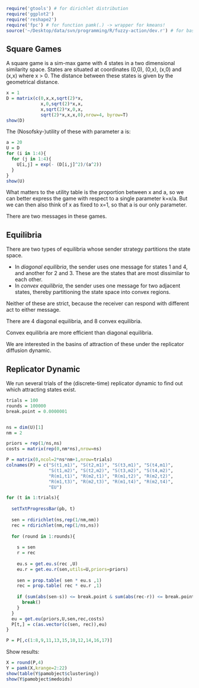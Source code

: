 
``` r

require('gtools') # for dirichlet distribution
require('ggplot2')
require('reshape2')
require('fpc') # for function pamk(.) -> wrapper for kmeans!
source('~/Desktop/data/svn/programming/R/fuzzy-action/dev.r') # for basic sim-max operations (get.eu.s etc.)
```

Square Games
------------

A square game is a sim-max game with 4 states in a two dimensional similarity space. States are situated at coordinates (0,0), (0,x), (x,0) and (x,x) where x > 0. The distance between these states is given by the geometrical distance.


```r
x = 1
D = matrix(c(0,x,x,sqrt(2)*x,
             x,0,sqrt(2)*x,x,
             x,sqrt(2)*x,0,x,
             sqrt(2)*x,x,x,0),nrow=4, byrow=T)
show(D)
```


The (Nosofsky-)utility of these with parameter a is:

```r
a = 20
U = D
for (i in 1:4){
  for (j in 1:4){
    U[i,j] = exp(- (D[i,j]^2)/(a^2))
  }
}
show(U)
```

What matters to the utility table is the proportion between x and a, so we can better express the game with respect to a single parameter k=x/a. But we can then also think of x as fixed to x=1, so that a is our only parameter.

There are two messages in these games.

Equilibria
----------

There are two types of equilibria whose sender strategy partitions the state space. 

* In *diagonal equilibria*, the sender uses one message for states 1 and 4, and another for 2 and 3. These are the states that are most dissimilar to each other. 
* In *convex equilibria*, the sender uses one message for two adjacent states, thereby partitioning the state space into convex regions.

Neither of these are strict, because the receiver can respond with different act to either message.

There are 4 diagonal equilibria, and 8 convex equilibria.

Convex equilibria are more efficient than diagonal equilibria. 

We are interested in the basins of attraction of these under the replicator diffusion dynamic. 

Replicator Dynamic
------------------

We run several trials of the (discrete-time) replicator dynamic to find out which attracting states exist.

```r
trials = 100
rounds = 100000
break.point = 0.0000001


ns = dim(U)[1]
nm = 2

priors = rep(1/ns,ns)
costs = matrix(rep(0,nm*ns),nrow=ns)

P = matrix(0,ncol=2*ns*nm+1,nrow=trials)
colnames(P) = c("S(t1,m1)", "S(t2,m1)", "S(t3,m1)", "S(t4,m1)",
                "S(t1,m2)", "S(t2,m2)", "S(t3,m2)", "S(t4,m2)",
                "R(m1,t1)", "R(m2,t1)", "R(m1,t2)", "R(m2,t2)",
                "R(m1,t3)", "R(m2,t3)", "R(m1,t4)", "R(m2,t4)",
                "EU")

for (t in 1:trials){
  
  setTxtProgressBar(pb, t)
  
  sen = rdirichlet(ns,rep(1/nm,nm))
  rec = rdirichlet(nm,rep(1/ns,ns))
  
  for (round in 1:rounds){
    
    s = sen
    r = rec
    
    eu.s = get.eu.s(rec ,U)
    eu.r = get.eu.r(sen,utils=U,priors=priors) 
    
    sen = prop.table( sen * eu.s ,1)
    rec = prop.table( rec * eu.r ,1)
    
    if (sum(abs(sen-s)) <= break.point & sum(abs(rec-r)) <= break.point){
      break()
    }
  }
  eu = get.eu(priors,U,sen,rec,costs)
  P[t,] = c(as.vector(c(sen, rec)),eu)
}

P = P[,c(1:8,9,11,13,15,10,12,14,16,17)]

```

Show results:

```r
X = round(P,4)
Y = pamk(X,krange=2:22)
show(table(Y$pamobject$clustering))
show(Y$pamobject$medoids)
```









